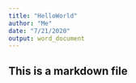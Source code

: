 ```yaml
---
title: "HelloWorld"
author: "Me"
date: "7/21/2020"
output: word_document
---
```


## This is a markdown file